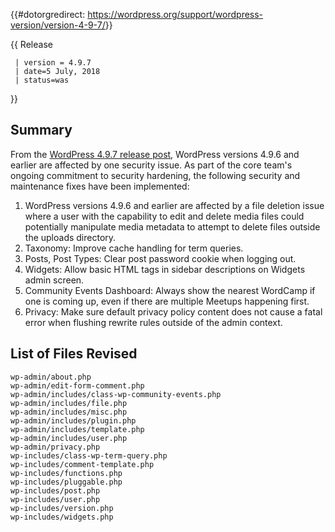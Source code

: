 {{#dotorgredirect: https://wordpress.org/support/wordpress-version/version-4-9-7/}}

{{Languages|
{{en|Version_4.9.7}}
{{ja|Version_4.9.7}}
}}
{{ Release
  | version = 4.9.7
  | date=5 July, 2018
  | status=was
}}

== Summary ==
  
From the [https://make.wordpress.org/core/2018/07/05/wordpress-4-9-7/ WordPress 4.9.7 release post], WordPress versions 4.9.6 and earlier are affected by one security issue. As part of the core team's ongoing commitment to security hardening, the following security and maintenance fixes have been implemented:

<ol>
<li>WordPress versions 4.9.6 and earlier are affected by a file deletion issue where a user with the capability to edit and delete media files could potentially manipulate media metadata to attempt to delete files outside the uploads directory.</li>
<li>Taxonomy: Improve cache handling for term queries.</li>
<li>Posts, Post Types: Clear post password cookie when logging out.</li>
<li>Widgets: Allow basic HTML tags in sidebar descriptions on Widgets admin screen.</li>
<li>Community Events Dashboard: Always show the nearest WordCamp if one is coming up, even if there are multiple Meetups happening first.</li>
<li>Privacy: Make sure default privacy policy content does not cause a fatal error when flushing rewrite rules outside of the admin context.</li>
</ol>

== List of Files Revised ==
<pre>
wp-admin/about.php
wp-admin/edit-form-comment.php
wp-admin/includes/class-wp-community-events.php
wp-admin/includes/file.php
wp-admin/includes/misc.php
wp-admin/includes/plugin.php
wp-admin/includes/template.php
wp-admin/includes/user.php
wp-admin/privacy.php
wp-includes/class-wp-term-query.php
wp-includes/comment-template.php
wp-includes/functions.php
wp-includes/pluggable.php
wp-includes/post.php
wp-includes/user.php
wp-includes/version.php
wp-includes/widgets.php
</pre>